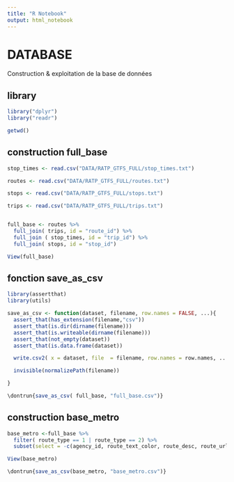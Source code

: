 ```yaml
---
title: "R Notebook"
output: html_notebook
---
```


# DATABASE

Construction & exploitation de la base de données


## library

```r
library("dplyr")
library("readr")

getwd()

```


## construction full_base

```r
stop_times <- read.csv("DATA/RATP_GTFS_FULL/stop_times.txt")

routes <- read.csv("DATA/RATP_GTFS_FULL/routes.txt")

stops <- read.csv("DATA/RATP_GTFS_FULL/stops.txt")

trips <- read.csv("DATA/RATP_GTFS_FULL/trips.txt")


full_base <- routes %>% 
  full_join( trips, id = "route_id") %>%
  full_join ( stop_times, id = "trip_id") %>%
  full_join( stops, id = "stop_id")

View(full_base)


```


## fonction save_as_csv

```r
library(assertthat)
library(utils)

save_as_csv <- function(dataset, filename, row.names = FALSE, ...){
  assert_that(has_extension(filename,"csv"))
  assert_that(is.dir(dirname(filename)))
  assert_that(is.writeable(dirname(filename)))
  assert_that(not_empty(dataset))
  assert_that(is.data.frame(dataset))

  write.csv2( x = dataset, file  = filename, row.names = row.names, ...)

  invisible(normalizePath(filename))

}

\dontrun{save_as_csv( full_base, "full_base.csv")}

```


## construction base_metro

```r
base_metro <-full_base %>%
  filter( route_type == 1 | route_type == 2) %>%
  subset(select = -c(agency_id, route_text_color, route_desc, route_url,route_color, route_text_color, trip_headsign, shape_id, stop_headsign, shape_dist_traveled, stop_code, parent_station))

View(base_metro)

\dontrun{save_as_csv(base_metro, "base_metro.csv")}


```





